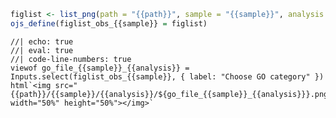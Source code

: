 ```r
figlist <- list_png(path = "{{path}}", sample = "{{sample}}", analysis = "{{analysis}}")
ojs_define(figlist_obs_{{sample}} = figlist)
```

```ojs
//| echo: true
//| eval: true
//| code-line-numbers: true
viewof go_file_{{sample}}_{{analysis}} = Inputs.select(figlist_obs_{{sample}}, { label: "Choose GO category" })
html`<img src="{{path}}/{{sample}}/{{analysis}}/${go_file_{{sample}}_{{analysis}}}.png" width="50%" height="50%"></img>`
```


